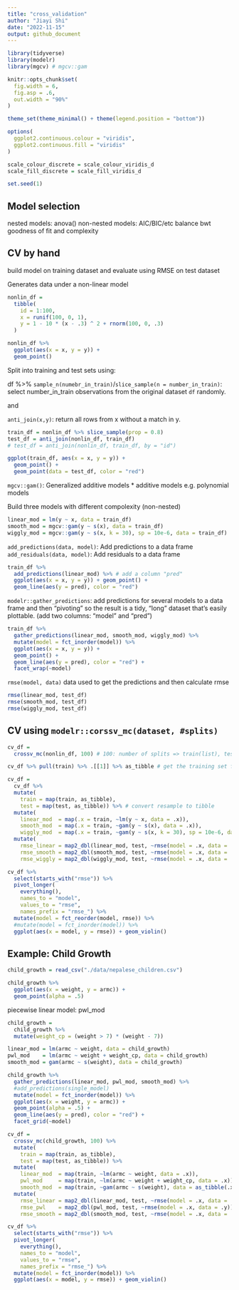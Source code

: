 ```yaml
---
title: "cross_validation"
author: "Jiayi Shi"
date: "2022-11-15"
output: github_document
---
```


```r
library(tidyverse)
library(modelr)
library(mgcv) # mgcv::gam

knitr::opts_chunk$set(
  fig.width = 6,
  fig.asp = .6,
  out.width = "90%"
)

theme_set(theme_minimal() + theme(legend.position = "bottom"))

options(
  ggplot2.continuous.colour = "viridis",
  ggplot2.continuous.fill = "viridis"
)

scale_colour_discrete = scale_colour_viridis_d
scale_fill_discrete = scale_fill_viridis_d

set.seed(1)
```

## Model selection
nested models: anova()
non-nested models: AIC/BIC/etc
balance bwt goodness of fit and complexity

## CV by hand
build model on training dataset and evaluate using RMSE on test dataset

Generates data under a non-linear model

```r
nonlin_df = 
  tibble(
    id = 1:100,
    x = runif(100, 0, 1),
    y = 1 - 10 * (x - .3) ^ 2 + rnorm(100, 0, .3)
  )

nonlin_df %>% 
  ggplot(aes(x = x, y = y)) + 
  geom_point()
```

Split into training and test sets using:

df %>% `sample_n(numebr_in_train)`/`slice_sample(n = number_in_train)`: select number_in_train observations from the original dataset `df` randomly.

and

`anti_join(x,y)`: return all rows from x without a match in y.

```r
train_df = nonlin_df %>% slice_sample(prop = 0.8)
test_df = anti_join(nonlin_df, train_df)
# test_df = anti_join(nonlin_df, train_df, by = "id")

ggplot(train_df, aes(x = x, y = y)) + 
  geom_point() + 
  geom_point(data = test_df, color = "red")
```

`mgcv::gam()`: Generalized additive models
* additive models e.g. polynomial models

Build three models with different compolexity (non-nested)
```r
linear_mod = lm(y ~ x, data = train_df)
smooth_mod = mgcv::gam(y ~ s(x), data = train_df)
wiggly_mod = mgcv::gam(y ~ s(x, k = 30), sp = 10e-6, data = train_df)
```

`add_predictions(data, model)`: Add predictions to a data frame
`add_residuals(data, model)`: Add residuals to a data frame

```r
train_df %>% 
  add_predictions(linear_mod) %>% # add a column "pred"
  ggplot(aes(x = x, y = y)) + geom_point() + 
  geom_line(aes(y = pred), color = "red")
```

`modelr::gather_predictions`: add predictions for several models to a data frame and then “pivoting” so the result is a tidy, “long” dataset that’s easily plottable. (add two columns: "model" and "pred")

```r
train_df %>% 
  gather_predictions(linear_mod, smooth_mod, wiggly_mod) %>% 
  mutate(model = fct_inorder(model)) %>% 
  ggplot(aes(x = x, y = y)) + 
  geom_point() + 
  geom_line(aes(y = pred), color = "red") + 
  facet_wrap(~model)
```

`rmse(model, data)` data used to get the predictions and then calculate rmse
```r
rmse(linear_mod, test_df)
rmse(smooth_mod, test_df)
rmse(wiggly_mod, test_df)
```

## CV using `modelr::corssv_mc(dataset, #splits)`

```r
cv_df = 
  crossv_mc(nonlin_df, 100) # 100: number of splits => train(list), test(list), id

cv_df %>% pull(train) %>% .[[1]] %>% as_tibble # get the training set from the first split (id,x,y)
```


```r
cv_df = 
  cv_df %>% 
  mutate(
    train = map(train, as_tibble),
    test = map(test, as_tibble)) %>% # convert resample to tibble
  mutate(
    linear_mod  = map(.x = train, ~lm(y ~ x, data = .x)),
    smooth_mod  = map(.x = train, ~gam(y ~ s(x), data = .x)),
    wiggly_mod  = map(.x = train, ~gam(y ~ s(x, k = 30), sp = 10e-6, data = .x))) %>% 
  mutate(
    rmse_linear = map2_dbl(linear_mod, test, ~rmse(model = .x, data = .y)),
    rmse_smooth = map2_dbl(smooth_mod, test, ~rmse(model = .x, data = .y)),
    rmse_wiggly = map2_dbl(wiggly_mod, test, ~rmse(model = .x, data = .y)))
```

```r
cv_df %>% 
  select(starts_with("rmse")) %>% 
  pivot_longer(
    everything(),
    names_to = "model", 
    values_to = "rmse",
    names_prefix = "rmse_") %>%
  mutate(model = fct_reorder(model, rmse)) %>% 
  #mutate(model = fct_inorder(model)) %>%
  ggplot(aes(x = model, y = rmse)) + geom_violin()
```

## Example: Child Growth
  
```r
child_growth = read_csv("./data/nepalese_children.csv")

child_growth %>% 
  ggplot(aes(x = weight, y = armc)) + 
  geom_point(alpha = .5)
```

piecewise linear model: pwl_mod

```r
child_growth =
  child_growth %>% 
  mutate(weight_cp = (weight > 7) * (weight - 7))
```

```r
linear_mod = lm(armc ~ weight, data = child_growth)
pwl_mod    = lm(armc ~ weight + weight_cp, data = child_growth)
smooth_mod = gam(armc ~ s(weight), data = child_growth)
```


```r
child_growth %>% 
  gather_predictions(linear_mod, pwl_mod, smooth_mod) %>% 
  #add_predictions(single_model)
  mutate(model = fct_inorder(model)) %>% 
  ggplot(aes(x = weight, y = armc)) + 
  geom_point(alpha = .5) +
  geom_line(aes(y = pred), color = "red") + 
  facet_grid(~model)
```

```r
cv_df =
  crossv_mc(child_growth, 100) %>% 
  mutate(
    train = map(train, as_tibble),
    test = map(test, as_tibble)) %>% 
  mutate(
    linear_mod  = map(train, ~lm(armc ~ weight, data = .x)),
    pwl_mod     = map(train, ~lm(armc ~ weight + weight_cp, data = .x)),
    smooth_mod  = map(train, ~gam(armc ~ s(weight), data = as_tibble(.x)))) %>% 
  mutate(
    rmse_linear = map2_dbl(linear_mod, test, ~rmse(model = .x, data = .y)),
    rmse_pwl    = map2_dbl(pwl_mod, test, ~rmse(model = .x, data = .y)),
    rmse_smooth = map2_dbl(smooth_mod, test, ~rmse(model = .x, data = .y)))

cv_df %>% 
  select(starts_with("rmse")) %>% 
  pivot_longer(
    everything(),
    names_to = "model", 
    values_to = "rmse",
    names_prefix = "rmse_") %>% 
  mutate(model = fct_inorder(model)) %>% 
  ggplot(aes(x = model, y = rmse)) + geom_violin()
```

